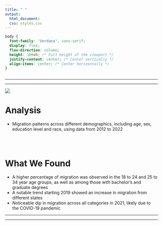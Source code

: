 ```yaml
---
title: " "
output:
  html_document:
  css: styles.css
---
```


```css
body {
  font-family: 'Verdana', sans-serif;
  display: flex;
  flex-direction: column;
  height: 100vh; /* Full height of the viewport */
  justify-content: center; /* Center vertically */
  align-items: center; /* Center horizontally */
}



```

------------------------------------------------------------------------

------------------------------------------------------------------------

![](www/migrationp.png)

# Analysis

-   Migration patterns across different demographics, including age, sex, education level and race, using data from 2012 to 2022

<br> <br>

# What We Found

-   A higher percentage of migration was observed in the 18 to 24 and 25 to 34 year age groups, as well as among those with bachelor's and graduate degrees
-   A notable trend starting 2019 showed an increase in migration from different states
-   Noticeable dip in migration across all categories in 2021, likely due to the COVID-19 pandemic

------------------------------------------------------------------------

------------------------------------------------------------------------
